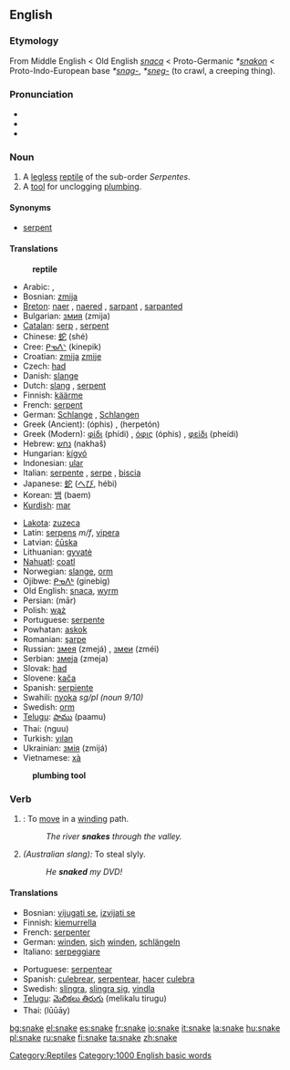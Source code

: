 {{wikipedia}}

==English==

===Etymology===
From Middle English < Old English ''[[snaca]]'' < Proto-Germanic ''*[[snakon]]'' < Proto-Indo-European base ''*[[snag-]]'', ''*[[sneg-]]'' (to crawl, a creeping thing).

===Pronunciation===
*{{AHD||snāk}}
*{{IPA|/sneɪk/}}
*{{SAMPA|/sneIK/}}

===Noun===
{{en-noun-reg}}

# A [[legless]] [[reptile]] of the sub-order ''Serpentes''.
# A [[tool]] for unclogging [[plumbing]].

====Synonyms====
*[[serpent]]

====Translations====
:'''reptile'''
{{top}}
*Arabic: {{ARchar|[[ثعبان|ثُعْبَان]]}} {{Unicode|(thoaʕbáːn)}} {{m}}, {{ARchar|[[ثعابين|ثَعَابِينُ]]}} {{Unicode|(thaʕabíːn)}} {{p}}
*Bosnian: [[zmija]] {{f}}
*[[Breton]]: [[naer]] {{f}}, [[naer]]ed {{p}}, [[sarpant]] {{m}}, [[sarpant]]ed {{p}}
*Bulgarian: [[змия]] (zmija) {{f}}
*[[Catalan]]: [[serp]] {{f}}, [[serpent]] {{f}}
*Chinese: [[蛇]] (shé)
*Cree: [[ᑭᓀᐱᐠ]] (kinepik)
*Croatian: [[zmija]] {{f}} [[zmije]] {{p}}
*Czech: [[had#Czech|had]] {{m}}
*Danish: [[slange]]
*Dutch: [[slang]] {{f}}, [[serpent]] {{n}}
*Finnish: [[käärme]]
*French: [[serpent]] {{m}}
*German: [[Schlange]] {{f}}, [[Schlange]]n {{p}}
*Greek (Ancient): {{IPAchar|[[ὄφις]]}} (óphis) {{m}}, {{IPAchar|[[ἑρπετόν]]}} (herpetón) {{n}}
*Greek (Modern): [[φίδι]] (phídi) {{n}}, [[όφις]] (óphis) {{m}}, [[φείδι]] (pheídi) {{n}}
*Hebrew: [[נחש]] (nakhaš) {{m}}
*Hungarian: [[kígyó]]
*Indonesian: [[ular]]
*Italian: [[serpente]] {{m}}, [[serpe]] {{f}}, [[biscia]] {{f}}
*Japanese: [[蛇]] ([[へび]], hébi)
*Korean: [[뱀]] (baem)
*[[Kurdish]]: [[mar]]
{{mid}}
*[[Lakota]]: [[zuzeca]]
*Latin: [[serpens]] ''m/f'', [[vipera]] {{f}}
*Latvian: [[čūska]] {{f}}
*Lithuanian: [[gyvatė]] {{f}}
*[[Nahuatl]]: [[coatl]]
*Norwegian: [[slange]], [[orm]] {{m}}
*Ojibwe: [[ᑭᓀᐱᒃ]] (ginebig)
*Old English: [[snaca]], [[wyrm]]
*Persian: {{FAchar|[[مار]]}} (mār)
*Polish: [[wąż]] {{m}}
*Portuguese: [[serpente]] {{f}}
*Powhatan: [[askok]]
*Romanian: [[şarpe]] {{m}}
*Russian: [[змея]] (zmejá) {{f}}, [[змеи]] (zméi) {{p}}
*Serbian: [[змеја]] (zmeja) {{f}}
*Slovak: [[had#Slovak|had]] {{m}}
*Slovene: [[kača]] {{f}}
*Spanish: [[serpiente]] {{f}}
*Swahili: [[nyoka]] ''sg/pl (noun 9/10)''
*Swedish: [[orm]] {{c}}
*[[Telugu]]: [[పాము]] (paamu)
*Thai: {{THchar|[[งู]]}} (nguu)
*Turkish: [[yılan]]
*Ukrainian: [[змія]] (zmijá) {{f}}
*Vietnamese: [[xà]]
{{bottom}}

:'''plumbing tool'''
{{top}}
{{mid}}
{{bottom}}

===Verb===
{{en-infl-reg-other-e|snak|e}}

# {{intransitive}}: To [[move]] in a [[wind]]ing path.
#:''The river '''snakes''' through the valley.''
# {{transitive}} ''(Australian slang):'' To steal slyly.
#:''He '''snaked''' my DVD!''

====Translations====
{{top}}
*Bosnian: [[vijugati se]], [[izvijati se]]
*Finnish: [[kiemurrella]]
*French: [[serpenter]]
*German: [[winden]], [[sich]] [[winden]], [[schlängeln]]
*Italiano: [[serpeggiare]]
{{mid}}
*Portuguese: [[serpentear]]
*Spanish: [[culebrear]], [[serpentear]], [[hacer]] [[culebra]]
*Swedish: [[slingra]], [[slingra sig]], [[vindla]]
*[[Telugu]]: [[మెలికలు తిరుగు]] (melikalu tirugu)
*Thai: {{THchar|[[เลื้อย]]}} (lūūāy)
{{bottom}}

[[Category:Reptiles]]
[[Category:1000 English basic words]]

[[bg:snake]]
[[el:snake]]
[[es:snake]]
[[fr:snake]]
[[io:snake]]
[[it:snake]]
[[la:snake]]
[[hu:snake]]
[[pl:snake]]
[[ru:snake]]
[[fi:snake]]
[[ta:snake]]
[[zh:snake]]